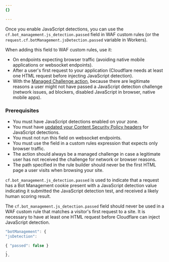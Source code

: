 ```yaml
---
{}

---
```


Once you enable JavaScript detections, you can use the `cf.bot_management.js_detection.passed` field in WAF custom rules (or the `request.cf.botManagement.jsDetection.passed` variable in Workers).

When adding this field to WAF custom rules, use it:

* On endpoints expecting browser traffic (avoiding native mobile applications or websocket endpoints).
* After a user's first request to your application (Cloudflare needs at least one HTML request before injecting JavaScript detection).
* With the [Managed Challenge action](/fundamentals/security/cloudflare-challenges/#managed-challenge-recommended), because there are legitimate reasons a user might not have passed a JavaScript detection challenge (network issues, ad blockers, disabled JavaScript in browser, native mobile apps).

### Prerequisites

* You must have JavaScript detections enabled on your zone.
* You must have [updated your Content Security Policy headers](/bots/additional-configurations/javascript-detections/#if-you-have-a-content-security-policy-csp) for JavaScript detections.
* You must not run this field on websocket endpoints.
* You must use the field in a custom rules expression that expects only browser traffic.
* The action should always be a managed challenge in case a legitimate user has not received the challenge for network or browser reasons.
* The path specified in the rule builder should never be the first HTML page a user visits when browsing your site.

`cf.bot_management.js_detection.passed` is used to indicate that a request has a Bot Management cookie present with a JavaScript detection value indicating it submitted the JavaScript detection test, and received a likely human scoring result.

The `cf.bot_management.js_detection.passed` field should never be used in a WAF custom rule that matches a visitor's first request to a site. It is necessary to have at least one HTML request before Cloudflare can inject JavaScript detection.

```js title="Example with Workers"
"botManagement": {
"jsDetection":

{ "passed": false }
,
},
```
